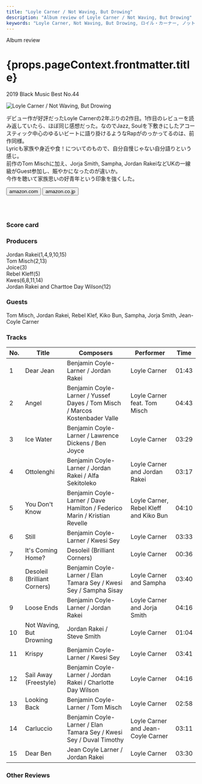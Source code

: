 ```yaml
---
title: "Loyle Carner / Not Waving, But Drowing"
description: "Album review of Loyle Carner / Not Waving, But Drowing"
keywords: "Loyle Carner, Not Waving, But Drowing, ロイル・カーナー, ノット・ウェイビング・バット・ドロウィング"
---
```






<p className="largeP">Album review</p>
<h1 className="h1--no--margin">{props.pageContext.frontmatter.title}</h1>
<p className="largeP">
  <Link to="/best50/2019/">2019 Black Music Best No.44</Link>
</p>

<Row  className="image-card-group">
	<Column colMd={3} colLg={4} noGutterMdLeft="">
       <ImageCard>

![Loyle Carner / Not Waving, But Drowing](../../images/cd/loylecarner2L.png)

</ImageCard>
	</Column>
	<Column colMd={4} colLg={8} noGutterMdLeft="">
	<p>
	デビュー作が好評だったLoyle Carnerの2年ぶりの2作目。1作目のレビューを読み返していたら、ほぼ同じ感想だった。なのでJazz, Soulを下敷きにしたアコースティック中心のゆるいビートに語り掛けるようなRapがのっかってるのは、前作同様。
	<br/>Lyricも家族や身近や食！についてのもので、自分自慢じゃない自分語りという感じ。
	<br/>前作のTom Mischに加え、Jorja Smith, Sampha, Jordan RakeiなどUKの一線級がGuest参加し、賑やかになったのが違いか。
	<br/>今作を聴いて家族思いの好青年という印象を強くした。
	</p>
    <div>
	  <Button className="button-right-mergin"  href="https://amzn.to/3dPranZ" renderIcon={ArrowUpRight} size='sm' kind='primary'>
      amazon.com
    </Button>
    <Button className="button-right-mergin"  href="https://amzn.to/2YiNMqw" renderIcon={ArrowUpRight} size='sm' kind='secondary'>
      amazon.co.jp
    </Button>
	</div>
	<a style="display:inline-block;overflow:hidden;background:url(https://linkmaker.itunes.apple.com/ja-jp/lockup.svg?releaseDate=2019-04-19&kind=album&bubble=apple_music&style=mono-black) no-repeat;width:180px;height:45px;" href="https://geo.music.apple.com/jp/album/not-waving-but-drowning/1455373538?mt=1&app=music&ls=1&at=11lcug"></a>
	</Column>
</Row>
<Row >
	<Column colMd={4} colLg={4} noGutterMdLeft="">
<div>
  <h3>Score card</h3>
	<SliderJS1 value="2" />
  <SliderJS2 value="1" />
	<SliderJS3 value="1" />
  <SliderJS4 value="9" />
</div>
</Column>
<Column colMd={8} colLg={8} noGutterMdLeft="">
<div>
<h3>Producers</h3>
<p>
	Jordan Rakei(1,4,9,10,15)
	<br/>Tom Misch(2,13)
	<br/>Joice(3)
	<br/>Rebel Kleff(5)
	<br/>Kwes(6,8,11,14)
	<br/>Jordan Rakei and Charttoe Day Wilson(12)
</p>
<h3>Guests</h3>
<p>
	Tom Misch, Jordan Rakei, Rebel Klef, Kiko Bun, Sampha, Jorja Smith, Jean-Coyle Carner
</p>
</div>
</Column>
</Row>

<h3>Tracks</h3>

| No. | Title                        | Composers                                                                   | Performer                              | Time  |
| --- | ---------------------------- | --------------------------------------------------------------------------- | -------------------------------------- | ----- |
| 1   | Dear Jean                    | Benjamin Coyle-Larner / Jordan Rakei                                        | Loyle Carner                           | 01:43 |
| 2   | Angel                        | Benjamin Coyle-Larner / Yussef Dayes / Tom Misch / Marcos Kostenbader Valle | Loyle Carner feat. Tom Misch           | 04:43 |
| 3   | Ice Water                    | Benjamin Coyle-Larner / Lawrence Dickens / Ben Joyce                        | Loyle Carner                           | 03:29 |
| 4   | Ottolenghi                   | Benjamin Coyle-Larner / Jordan Rakei / Alfa Sekitoleko                      | Loyle Carner and Jordan Rakei          | 03:17 |
| 5   | You Don't Know               | Benjamin Coyle-Larner / Dave Hamilton / Federico Marin / Kristian Revelle   | Loyle Carner, Rebel Kleff and Kiko Bun | 04:10 |
| 6   | Still                        | Benjamin Coyle-Larner / Kwesi Sey                                           | Loyle Carner                           | 03:33 |
| 7   | It's Coming Home?            | Desoleil (Brilliant Corners)                                                | Loyle Carner                           | 00:36 |
| 8   | Desoleil (Brilliant Corners) | Benjamin Coyle-Larner / Elan Tamara Sey / Kwesi Sey / Sampha Sisay          | Loyle Carner and Sampha                | 03:40 |
| 9   | Loose Ends                   | Benjamin Coyle-Larner / Jordan Rakei                                        | Loyle Carner and Jorja Smith           | 04:16 |
| 10  | Not Waving, But Drowning     | Jordan Rakei / Steve Smith                                                  | Loyle Carner                           | 01:04 |
| 11  | Krispy                       | Benjamin Coyle-Larner / Kwesi Sey                                           | Loyle Carner                           | 03:41 |
| 12  | Sail Away (Freestyle)        | Benjamin Coyle-Larner / Jordan Rakei / Charlotte Day Wilson                 | Loyle Carner                           | 04:16 |
| 13  | Looking Back                 | Benjamin Coyle-Larner / Tom Misch                                           | Loyle Carner                           | 02:58 |
| 14  | Carluccio                    | Benjamin Coyle-Larner / Elan Tamara Sey / Kwesi Sey / Duval Timothy         | Loyle Carner and Jean-Coyle Carner     | 03:11 |
| 15  | Dear Ben                     | Jean Coyle Larner / Jordan Rakei                                            | Loyle Carner                           | 03:30 |

<h3>Other Reviews</h3>

<Row>
  <Column colMd={3} colLg={3} noGutterMdLeft>
    <Review1 />
  </Column>
</Row>
